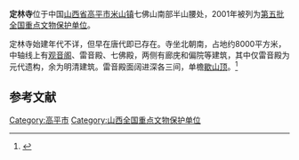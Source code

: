 {{expand|time=2018-08-31T12:00:42+00:00}}
{{coord|35|46|53|N|112|58|27|E|display=title|scale:10000}}
{{文物保护单位
| 级别 = 全国
| 名称 = 定林寺
| 图片 = 定林寺.JPG
| 所在 = [[山西省|山西省]][[高平市|高平市]]
| 分类 = 古建筑
| 时代 = [[元朝|元]]至[[清朝|清]]
| 编号 = [[第五批全国重点文物保护单位|第五批]]第271项
| 登录 = 2001年6月25日
}}
'''定林寺'''位于中国[[山西省|山西省]][[高平市|高平市]][[米山镇|米山镇]]七佛山南部半山腰处，2001年被列为[[第五批全国重点文物保护单位|第五批全国重点文物保护单位]]。

定林寺始建年代不详，但早在唐代即已存在。寺坐北朝南，占地约8000平方米，中轴线上有[[观音阁|观音阁]]、雷音殿、七佛殿，两侧有廊庑和偏院等建筑，其中仅雷音殿为元代遗构，余为明清建筑。雷音殿面阔进深各三间，单檐[[歇山顶|歇山顶]]。<ref>{{Cite book |title=全国重点文物保护单位·第一至第五批·第Ⅰ卷 |publisher=文物出版社 |year=2004 |isbn=7-5010-1525-2 |pages=414 }}</ref>

==参考文献==
{{commonscat|Dinglin Temple (Gaoping)}}
{{reflist}}

{{山西全国重点文物保护单位}}

{{DEFAULTSORT:Ding}}
[[Category:高平市|Category:高平市]]
[[Category:山西全国重点文物保护单位|Category:山西全国重点文物保护单位]]